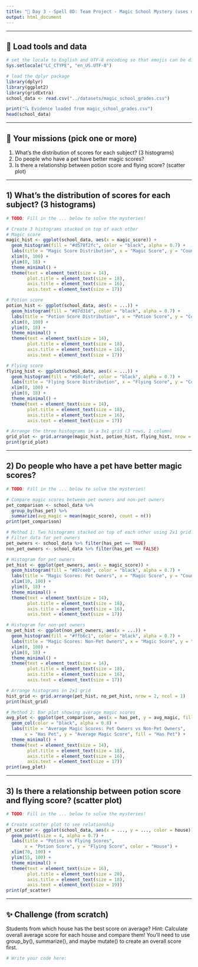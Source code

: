 ```yaml
---
title: "🔮 Day 3 - Spell 8D: Team Project - Magic School Mystery (uses magic_school_grades.csv)"
output: html_document
---
```


---

## 🧰 Load tools and data

```r
# set the locale to English and UTF-8 encoding so that emojis can be displayed correctly
Sys.setlocale("LC_CTYPE", "en_US.UTF-8")

# load the dplyr package
library(dplyr)
library(ggplot2)
library(gridExtra)
school_data <- read.csv("../datasets/magic_school_grades.csv")

print("🔍 Evidence loaded from magic_school_grades.csv")
head(school_data)
```

---

## 🎯 Your missions (pick one or more)
1) What's the distribution of scores for each subject? (3 histograms)
2) Do people who have a pet have better magic scores?
3) Is there a relationship between potion score and flying score? (scatter plot)

---

## 1) What's the distribution of scores for each subject? (3 histograms)

```r
# TODO: Fill in the ... below to solve the mysteries!

# Create 3 histograms stacked on top of each other
# Magic score
magic_hist <- ggplot(school_data, aes(x = magic_score)) +
  geom_histogram(fill = "#d578f2fc", color = "black", alpha = 0.7) +
  labs(title = "Magic Score Distribution", x = "Magic Score", y = "Count")+
  xlim(0, 100) +
  ylim(0, 18) +
  theme_minimal() +
  theme(text = element_text(size = 14),
        plot.title = element_text(size = 18),
        axis.title = element_text(size = 16),
        axis.text = element_text(size = 17))
```

```r
# Potion score
potion_hist <- ggplot(school_data, aes(x = ...)) +
  geom_histogram(fill = "#87d31d", color = "black", alpha = 0.7) +
  labs(title = "Potion Score Distribution", x = "Potion Score", y = "Count")+
  xlim(0, 100) +
  ylim(0, 18) +
  theme_minimal() +
  theme(text = element_text(size = 14),
        plot.title = element_text(size = 18),
        axis.title = element_text(size = 16),
        axis.text = element_text(size = 17))

# Flying score
flying_hist <- ggplot(school_data, aes(x = ...)) +
  geom_histogram(fill = "#58c4ef", color = "black", alpha = 0.7) +
  labs(title = "Flying Score Distribution", x = "Flying Score", y = "Count")+
  xlim(0, 100) +
  ylim(0, 18) +
  theme_minimal() +
  theme(text = element_text(size = 14),
        plot.title = element_text(size = 18),
        axis.title = element_text(size = 16),
        axis.text = element_text(size = 17))

# Arrange the three histograms in a 3x1 grid (3 rows, 1 column)
grid_plot <- grid.arrange(magic_hist, potion_hist, flying_hist, nrow = 3, ncol = 1)
print(grid_plot)
```

---

## 2) Do people who have a pet have better magic scores?

```r
# TODO: Fill in the ... below to solve the mysteries!

# Compare magic scores between pet owners and non-pet owners
pet_comparison <- school_data %>%
  group_by(has_pet) %>%
  summarize(avg_magic = mean(magic_score), count = n())
print(pet_comparison)

# Method 1: Two histograms stacked on top of each other using 2x1 grid
# Filter data for pet owners
pet_owners <- school_data %>% filter(has_pet == TRUE)
non_pet_owners <- school_data %>% filter(has_pet == FALSE)

# Histogram for pet owners
pet_hist <- ggplot(pet_owners, aes(x = magic_score)) +
  geom_histogram(fill = "#87ceeb", color = "black", alpha = 0.7) +
  labs(title = "Magic Scores: Pet Owners", x = "Magic Score", y = "Count") +
  xlim(10, 100) +
  ylim(0, 18) +
  theme_minimal() +
  theme(text = element_text(size = 14),
        plot.title = element_text(size = 18),
        axis.title = element_text(size = 16),
        axis.text = element_text(size = 17))
```

```r
# Histogram for non-pet owners
no_pet_hist <- ggplot(non_pet_owners, aes(x = ...)) +
  geom_histogram(fill = "#ffb6c1", color = "black", alpha = 0.7) +
  labs(title = "Magic Scores: Non-Pet Owners", x = "Magic Score", y = "Count") +
  xlim(0, 100) +
  ylim(0, 18) +
  theme_minimal() +
  theme(text = element_text(size = 14),
        plot.title = element_text(size = 18),
        axis.title = element_text(size = 16),
        axis.text = element_text(size = 17))

# Arrange histograms in 2x1 grid
hist_grid <- grid.arrange(pet_hist, no_pet_hist, nrow = 2, ncol = 1)
print(hist_grid)
```

```r
# Method 2: Bar plot showing average magic scores
avg_plot <- ggplot(pet_comparison, aes(x = has_pet, y = avg_magic, fill = has_pet)) +
  geom_col(color = "black", alpha = 0.8) +
  labs(title = "Average Magic Scores: Pet Owners vs Non-Pet Owners", 
       x = "Has Pet", y = "Average Magic Score", fill = "Has Pet") +
  theme_minimal() +
  theme(text = element_text(size = 14),
        plot.title = element_text(size = 18),
        axis.title = element_text(size = 16),
        axis.text = element_text(size = 17))
print(avg_plot)
```

---

## 3) Is there a relationship between potion score and flying score? (scatter plot)

```r
# TODO: Fill in the ... below to solve the mysteries!

# Create scatter plot to see relationship
pf_scatter <- ggplot(school_data, aes(x = ..., y = ..., color = house)) +
  geom_point(size = 4, alpha = 0.7) +
  labs(title = "Potion vs Flying Scores",
       x = "Potion Score", y = "Flying Score", color = "House") +
  xlim(70, 100) +
  ylim(55, 100) +
  theme_minimal() +
  theme(text = element_text(size = 16),
        plot.title = element_text(size = 20),
        axis.title = element_text(size = 18),
        axis.text = element_text(size = 19))
print(pf_scatter)
```

---

## ✨ Challenge (from scratch)
Students from which house has the best score on average?
Hint: Calculate overall average score for each house and compare them!
You'll need to use group_by(), summarize(), and maybe mutate() to create an overall score first.

```r
# Write your code here:

```